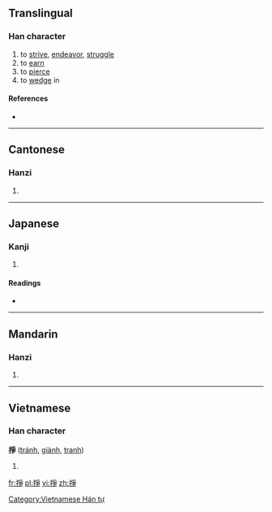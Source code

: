 {{also|挣}}
==Translingual==

===Han character===
{{Han char|rn=64|rad=手|as=08|sn=11|four=5205<sub>7</sub>|canj=手月尸木 (QBSD)}}

# to [[strive]], [[endeavor]], [[struggle]]
# to [[earn]]
# to [[pierce]]
# to [[wedge]] in

====References====
* {{Han ref|kx=0438.030|dkj=12265|dj=0788.010|hdz=31901.021|uh=6399|ud=25497|bh=B1C3|bd=45507}}

----

==Cantonese==

===Hanzi===
{{yue-hanzi|jyut=|y=jaang6, jang1|sim=挣}}

# {{defn|lang=yue|sort=手08}}

----

==Japanese==

===Kanji===
{{ja-kanji|grade=|rs=手08}}

# {{defn|lang=ja|sort=手08}}

====Readings====
* {{ja-readings|on=[[そう]] (sō), [[しょう]] (shō)|kun=[[さす]] (sasu)}}

----

==Mandarin==

===Hanzi===
{{cmn-hanzi|sim=挣|pin=[[zhēng]] ([[zheng1]])|wg=cheng<sup>1</sup>}}

# {{defn|lang=cmn|sort=手08}}

----

==Vietnamese==

===Han character===
'''掙''' ([[tránh]], [[giành]], [[tranh]])

# {{defn|lang=vi}}

[[Category:Vietnamese Hán tự]]

[[fr:掙]]
[[pl:掙]]
[[vi:掙]]
[[zh:掙]]